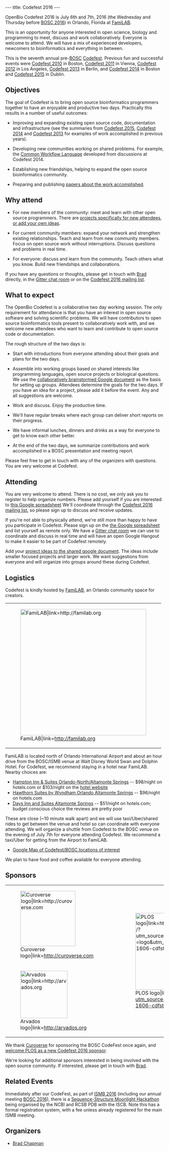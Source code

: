 ---
title: Codefest 2016
---

OpenBio Codefest 2016 is July 6th and 7th, 2016 (the Wednesday and Thursday before [[BOSC 2016]]) in Orlando, Florida at [https://familab.org/ FamiLAB].

This is an opportunity for anyone interested in open science, biology and programming to meet, discuss and work collaboratively. Everyone is welcome to attend. We will have a mix of experienced developers, newcomers to bioinformatics and everything in between.

This is the seventh annual pre-[[BOSC]] [[Codefest]]. Previous fun and successful events were [[Codefest 2010]] in
Boston, [[Codefest 2011]] in Vienna, [[Codefest 2012]] in Los Angeles, [[Codefest 2013]] in Berlin,
and [[Codefest 2014]] in Boston and [[Codefest 2015]] in Dublin.

== Objectives ==

The goal of Codefest is to bring open source bioinformatics programmers together to have an enjoyable and productive two days. Practically this results in a number of useful outcomes:

* Improving and expanding existing open source code, documentation and infrastructure (see the summaries from [https://www.open-bio.org/wiki/Codefest_2015#Outcomes Codefest 2015], [https://docs.google.com/presentation/d/114yvrK0Veasc_ns_rg484j2xxRi1h7wNlU2XKONuUqY/edit Codefest 2014] and [http://bcb.io/2013/07/18/summary-from-bioinformatics-open-science-codefest-2013-tools-infrastructure-standards-and-visualization/ Codefest 2013] for examples of work accomplished in previous years).

* Developing new communities working on shared problems. For example, the [https://groups.google.com/forum/#!forum/common-workflow-language Common Workflow Language] developed from discussions at Codefest 2014.

* Establishing new friendships, helping to expand the open source bioinformatics community.

* Preparing and publishing [http://www.biomedcentral.com/1471-2105/15/S14/S7 papers about the work accomplished].

== Why attend ==

* For new members of the community: meet and learn with other open source programmers. There are [https://docs.google.com/document/d/1XQr4xgVneR9PopAdyrGH-DogKju5Lzn30J5Ak2Ugbc4/edit?usp=sharing projects specifically for new attendees, or add your own ideas]. 

* For current community members: expand your network and strengthen existing relationships. Teach and learn from new community members. Focus on open source work without interruptions. Discuss questions and problems in real time. 

* For everyone: discuss and learn from the community. Teach others what you know. Build new friendships and collaborations.

If you have any questions or thoughts, please get in touch with [https://github.com/chapmanb Brad] directly, in the [https://gitter.im/chapmanb/obf-codefest Gitter chat room] or on the [https://groups.google.com/forum/?fromgroups#!forum/openbio-codefest-2016 Codefest 2016 mailing list].

== What to expect ==

The OpenBio Codefest is a collaborative two day working session. The only
requirement for attendance is that you have an interest in open source software
and solving scientific problems. We will have contributors to open source
bioinformatics tools present to collaboratively work with, and we welcome new
attendees who want to learn and contribute to open source code or documentation.

The rough structure of the two days is:

* Start with introductions from everyone attending about their goals and plans for the two days.

* Assemble into working groups based on shared interests like programming languages, open source projects or biological questions. We use the [https://docs.google.com/document/d/1XQr4xgVneR9PopAdyrGH-DogKju5Lzn30J5Ak2Ugbc4/edit?usp=sharing collaboratively brainstormed Google document] as the basis for setting up groups. Attendees determine the goals for the two days. If you have an idea for a project, please add it before the event. Any and all suggestions are welcome.

* Work and discuss. Enjoy the productive time.

* We'll have regular breaks where each group can deliver short reports on their progress.

* We have informal lunches, dinners and drinks as a way for everyone to get to know each other better.

* At the end of the two days, we summarize contributions and work accomplished in a BOSC presentation and meeting report.

Please feel free to get in touch with any of the organizers with questions. You
are very welcome at Codefest.

== Attending ==

You are very welcome to attend. There is no cost, we only ask you to register to help organize numbers. Please add yourself if you are
interested to [https://docs.google.com/spreadsheets/d/1sJxWzTTt-g8vZtNDac9xeEoYPM2lWIB1m7xXkrfc_do/edit?usp=sharing this Google spreadsheet]
We'll coordinate through the [https://groups.google.com/forum/?fromgroups#!forum/openbio-codefest-2016 Codefest 2016 mailing list],
so please sign up to discuss and receive updates.

If you're not able to physically attend, we're still more than happy to have you participate in Codefest. Please sign up on the [https://docs.google.com/spreadsheets/d/1sJxWzTTt-g8vZtNDac9xeEoYPM2lWIB1m7xXkrfc_do/edit?usp=sharing the Google spreadsheet] and list yourself as remote only. We have a [https://gitter.im/chapmanb/obf-codefest Gitter chat room] we can use to coordinate and discuss in real time and will have an open Google Hangout to make it easier to be part of Codefest remotely.

Add your [https://docs.google.com/document/d/1XQr4xgVneR9PopAdyrGH-DogKju5Lzn30J5Ak2Ugbc4/edit?usp=sharing project ideas to the shared google document]. The ideas include smaller focused projects and larger work. We want suggestions from everyone and will organize into groups around these during Codefest.

== Logistics ==

Codefest is kindly hosted by [https://familab.org/ FamiLAB], an Orlando community space for creators.

{|
| [[File: FamiLAB-Logo3.gif|400px|left|FamiLAB|link=http://familab.org]]
|}

FamiLAB is located north of Orlando International Airport and about an hour drive from the BOSC/ISMB venue at Walt Disney World Swan and Dolphin Hotel. For Codefest, we recommend staying in a hotel near FamiLAB. Nearby choices are:

* [http://bit.ly/1Tu15ZB Hampton Inn & Suites Orlando-North/Altamonte Springs] -- $98/night on hotels.com or $103/night on the [http://hamptoninn3.hilton.com/en/hotels/florida/hampton-inn-and-suites-orlando-north-altamonte-springs-MCOALHX/index.html hotel website]
* [http://www.hotels.com/hotel/details.html?FPQ=2&WOE=4&q-localised-check-out=07/07/16&WOD=2&q-room-0-children=0&pa=2&tab=description&JHR=2&q-localised-check-in=07/05/16&hotel-id=202366&q-room-0-adults=2&YGF=14&MGT=2&ZSX=0&SYE=3 Hawthorn Suites by Wyndham Orlando Altamonte Springs] -- $96/night on hotels.com
* [http://j.mp/1TtWjLI Days Inn and Suites Altamonte Springs] -- $51/night on hotels.com; budget conscious choice the reviews are pretty poor

These are close (~10 minute walk apart) and we will use taxi/Uber/shared rides to get between the venue and hotel so can coordinate with everyone attending. We will organize a shuttle from Codefest to the BOSC venue on the evening of July 7th for everyone attending Codefest. We recommend a taxi/Uber for getting from the Airport to FamiLAB.

* [https://www.google.com/maps/d/edit?mid=zLeaxcXY2lXM.kq7vmHyLohiU&usp=sharing Google Map of Codefest/BOSC locations of interest]

We plan to have food and coffee available for everyone attending.

== Sponsors ==

{|
| [[File:Curoverse_logo.png|175px|center|Curoverse logo|link=http://curoverse.com]]
|rowspan="2"| &nbsp;&nbsp;&nbsp;&nbsp;&nbsp;
|rowspan="2"| [[File:PLOS-logo_2016.png|243px|center|PLOS logo|link=https://www.plos.org/?utm_source=plos&utm_medium=logo&utm_campaign=plos-1606-cdfstsp]]
|-
| [[File: Arvados.png|150px|center|Arvados logo|link=http://arvados.org]]
|}

We thank [http://curoverse.com Curoverse] for sponsoring the BOSC CodeFest once again, and [https://www.plos.org/?utm_source=plos&utm_medium=logo&utm_campaign=plos-1606-cdfstsp welcome PLOS as a new Codefest 2016 sponsor].

We're looking for additional sponsors interested in being involved with the open source community. If interested, please get in touch with [https://github.com/chapmanb Brad].

== Related Events ==

Immediately after our CodeFest, as part of  [http://www.iscb.org/ismb2016 ISMB 2016] (including our annual meeting [[BOSC 2016]]), there is a [http://www.iscb.org/ismb2016program/hackathon Sequence-Structure Moonlight Hackathon] being organised by the NCBI and RCSB PDB with the ISCB. Note this has a formal registration system, with a fee unless already registered for the main ISMB meeting.

== Organizers ==

* [http://bcb.io/ Brad Chapman]